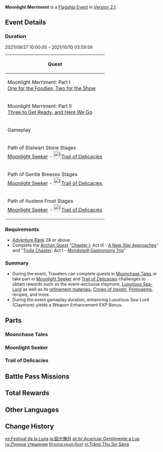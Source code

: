 {{EventTabs
|subpage1=Moonchase Tales
|subpage2=Moonlight Seeker
|subpage3=Trail of Delicacies
}}
{{About|the [[Version 2.1]] [[Event]]|general information on the festival itself|Moonchase Festival}}
{{Event
|name              = Moonlight Merriment
|image             = Moonlight Merriment.png
|type              = In-Game
|type2             = Flagship
|time_known        = yes
|time_start        = 2021-09-27 10:00:00
|time_end          = 2021-10-11 03:59:59
|link              = https://genshin.hoyoverse.com/en/news/detail/15384
|link2             = https://genshin.hoyoverse.com/en/news/detail/16129
|reward            = Luxurious Sea-Lord
|rewardType        = Weapon
}}
{{Description|The autumn moon shines bright, and Liyue Harbor is hard at work preparing for the traditional [[Moonchase Festival]]. The preparations for various activities based on the festival's theme are well underway.}}
'''Moonlight Merriment''' is a [[Flagship Event]] in [[Version 2.1]].

==Event Details==
===Duration===
2021/09/27 10:00:00 – 2021/10/10 03:59:59
{|class="article-table"
!colspan=2|Quest
|-
|Moonlight Merriment: Part I<br />[[One for the Foodies, Two for the Show]]
|2021/09/27 10:00:00
|-
|Moonlight Merriment: Part II<br />[[Three to Get Ready, and Here We Go]]
|2021/10/01 04:00:00
|-
!colspan=2|Gameplay
|-
| Path of Stalwart Stone Stages<br />[[Moonlight Merriment/Moonlight Seeker#Path of Stalwart Stone|Moonlight Seeker]] - [[File:Icon Trail of Delicacies.svg|link=|25px]][[Moonlight Merriment/Trail of Delicacies#Path of Stalwart Stone|Trail of Delicacies]]
| 2021/09/27 10:00:00
|-
| Path of Gentle Breezes Stages<br />[[Moonlight Merriment/Moonlight Seeker#Path of Gentle Breezes|Moonlight Seeker]] - [[File:Icon Trail of Delicacies.svg|link=|25px]][[Moonlight Merriment/Trail of Delicacies#Path of Gentle Breezes|Trail of Delicacies]]
| 2021/10/01 04:00:00
|-
| Path of Austere Frost Stages<br />[[Moonlight Merriment/Moonlight Seeker#Path of Austere Frost|Moonlight Seeker]] - [[File:Icon Trail of Delicacies.svg|link=|25px]][[Moonlight Merriment/Trail of Delicacies#Path of Austere Frost|Trail of Delicacies]]
| 2021/10/05 04:00:00
|}

===Requirements===
* [[Adventure Rank]] 28 or above
* Complete the [[Archon Quest]] "[[Chapter I]]: Act III - [[A New Star Approaches]]" and "[[Trulla Chapter]]: Act I - [[Mondstadt Gastronomy Trip]]"

===Summary===
* During the event, Travelers can complete quests in [[Moonchase Tales]] or take part in [[Moonlight Seeker]] and [[Trail of Delicacies]] challenges to obtain rewards such as the event-exclusive claymore, [[Luxurious Sea-Lord]] as well as its [[Emperor's Balsam|refinement materials]], [[Crown of Insight]], [[Primogem]]s, recipes, and more.
* During the event gameplay duration, enhancing Luxurious Sea-Lord (Claymore) yields a Weapon Enhancement EXP Bonus.

==Parts==
===Moonchase Tales===
{{Main|Moonlight Merriment/Moonchase Tales|l1=Moonchase Tales}}

===Moonlight Seeker===
{{Main|Moonlight Merriment/Moonlight Seeker|l1=Moonlight Seeker}}

===Trail of Delicacies===
{{Main|Moonlight Merriment/Trail of Delicacies|l1=Trail of Delicacies}}

==Battle Pass Missions==
{{Battle Pass Missions
|name     = Moonchaser
|mission1 = {{Color|[Event]}} Reach 100% Collection Progress in Liyue during Moonlight Seeker event
|exp1     = 1,500
|mission2 = {{Color|[Event]}} Reach 100% Collection Progress in Mondstadt during Moonlight Seeker event
|exp2     = 1,500
|mission3 = {{Color|[Event]}} Reach 100% Collection Progress in Dragonspine during Moonlight Seeker event
|exp3     = 1,500
}}

==Total Rewards==
{{Event Rewards
|Primogem = 510
|Mora = 700,000
|Hero's Wit = 18
|Mystic Enhancement Ore = 18
|Crown of Insight = 1
|Luxurious Sea-Lord = 1
|Emperor's Balsam = 4
|Recipe: Chili-Mince Cornbread Buns = 1
|Recipe: Oncidium Tofu = 1
|Recipe: Rice Pudding = 1
|Recipe: Braised Meat = 1
|Agnidus Agate Fragment = 2
|Varunada Lazurite Fragment = 2
|Vajrada Amethyst Fragment = 2
|Vayuda Turquoise Fragment = 2
|Shivada Jade Fragment = 2
|Prithiva Topaz Fragment = 2
|Guide to Freedom = 4
|Guide to Resistance = 4
|Guide to Ballad = 4
|Guide to Prosperity = 2
|Guide to Diligence = 2
|Guide to Gold = 2
|Chains of the Dandelion Gladiator = 4
|Debris of Decarabian's City = 4
|Boreal Wolf's Cracked Tooth = 4
|Lustrous Stone from Guyun = 4
|Mist Veiled Mercury Elixir = 4
|Piece of Aerosiderite = 4
|sort = Primogem,Mora,Hero's Wit,Mystic Enhancement Ore,Crown of Insight,Luxurious Sea-Lord,Emperor's Balsam,Recipe: Chili-Mince Cornbread Buns,Recipe: Oncidium Tofu,Recipe: Rice Pudding,Recipe: Braised Meat,Agnidus Agate Fragment,Varunada Lazurite Fragment,Vajrada Amethyst Fragment,Vayuda Turquoise Fragment,Shivada Jade Fragment,Prithiva Topaz Fragment,Guide to Freedom,Guide to Resistance,Guide to Ballad,Guide to Prosperity,Guide to Diligence,Guide to Gold,Chains of the Dandelion Gladiator,Debris of Decarabian's City,Boreal Wolf's Cracked Tooth,Lustrous Stone from Guyun,Mist Veiled Mercury Elixir,Piece of Aerosiderite
}}
{{Event Rewards
|type = Event Items
|Moonchase Charm = 70
|sort = Moonchase Charm
}}

==Other Languages==
{{Other Languages
|en      = Moonlight Merriment
|zhs     = 韶光抚月
|zhs_rm  = Sháoguāng Fǔ Yuè
|zht     = 韶光撫月
|zht_rm  = Sháoguāng Fǔ Yuè
|zh_tl   = Splendid Moments Caress the Moon
|ja      = 韶光撫月
|ja_rm   = Joukou Bugetsu{{Assumed}}
|ja_tl   = Beautiful Spring Scenery Caressed by the Moon{{Sino}}
|ko      = 달빛 속 광경
|ko_rm   = Dalbit Sok Gwanggyeong
|ko_tl   = View in the Moonlight
|es      = Festival de la Luna
|es_tl   = Moon Festival
|fr      = Liesse au clair de lune
|fr_tl   = Jubilation in the Moonlight
|ru      = Лунное утешение
|ru_tl   = Moon Solace
|th      = แสงนวลเคล้าจันทร์
|th_rm   = Saeng Nuan Khlao Chantha
|th_tl   = 
|vi      = Trăng Thu Soi Sáng
|vi_tl   = 
|de      = Mondlichtfreude
|de_tl   = Moonlight Joy
|id      = Sentuhan Cahaya Rembulan
|id_tl   = Touch of Moonlight
|pt      = Acariciar Gentilmente a Lua
|pt_tl   = 
|tr      = Mehtap Coşkusu
|tr_tl   = 
|it      = Al chiaro di luna
|it_tl   = 
}}

==Change History==
{{Change History|2.1}}

[[es:Festival de la Luna]]
[[ja:韶光撫月]]
[[pt-br:Acariciar Gentilmente a Lua]]
[[ru:Лунное утешение]]
[[th:แสงนวลเคล้าจันทร์]]
[[vi:Trăng Thu Soi Sáng]]